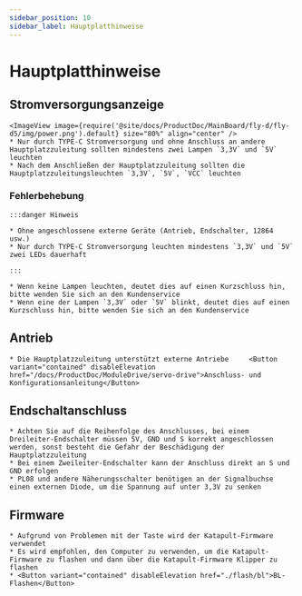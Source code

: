 ```yaml
---
sidebar_position: 10
sidebar_label: Hauptplatthinweise
---
```






# Hauptplatthinweise

## Stromversorgungsanzeige
    <ImageView image={require('@site/docs/ProductDoc/MainBoard/fly-d/fly-d5/img/power.png').default} size="80%" align="center" />
    * Nur durch TYPE-C Stromversorgung und ohne Anschluss an andere Hauptplatzzuleitung sollten mindestens zwei Lampen `3,3V` und `5V` leuchten
    * Nach dem Anschließen der Hauptplatzzuleitung sollten die Hauptplatzzuleitungsleuchten `3,3V`, `5V`, `VCC` leuchten

### Fehlerbehebung


    :::danger Hinweis

    * Ohne angeschlossene externe Geräte (Antrieb, Endschalter, 12864 usw.)
    * Nur durch TYPE-C Stromversorgung leuchten mindestens `3,3V` und `5V` zwei LEDs dauerhaft

    :::

    * Wenn keine Lampen leuchten, deutet dies auf einen Kurzschluss hin, bitte wenden Sie sich an den Kundenservice
    * Wenn eine der Lampen `3,3V` oder `5V` blinkt, deutet dies auf einen Kurzschluss hin, bitte wenden Sie sich an den Kundenservice

## Antrieb

    * Die Hauptplatzzuleitung unterstützt externe Antriebe     <Button variant="contained" disableElevation href="/docs/ProductDoc/ModuleDrive/servo-drive">Anschluss- und Konfigurationsanleitung</Button>

## Endschaltanschluss

    * Achten Sie auf die Reihenfolge des Anschlusses, bei einem Dreileiter-Endschalter müssen 5V, GND und S korrekt angeschlossen werden, sonst besteht die Gefahr der Beschädigung der Hauptplatzzuleitung
    * Bei einem Zweileiter-Endschalter kann der Anschluss direkt an S und GND erfolgen
    * PL08 und andere Näherungsschalter benötigen an der Signalbuchse einen externen Diode, um die Spannung auf unter 3,3V zu senken

## Firmware

    * Aufgrund von Problemen mit der Taste wird der Katapult-Firmware verwendet
    * Es wird empfohlen, den Computer zu verwenden, um die Katapult-Firmware zu flashen und dann über die Katapult-Firmware Klipper zu flashen
    * <Button variant="contained" disableElevation href="./flash/bl">BL-Flashen</Button>